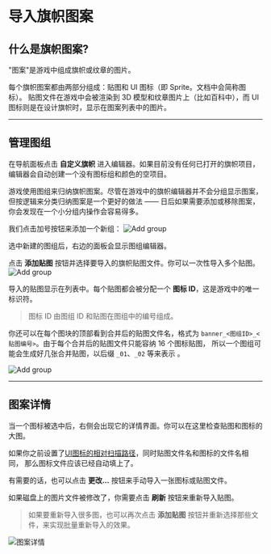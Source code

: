 # 导入旗帜图案

## 什么是旗帜图案?

"图案"是游戏中组成旗帜或纹章的图片。

每个旗帜图案都由两部分组成：贴图和 UI 图标（即 Sprite。文档中会简称图标）。
贴图文件在游戏中会被渲染到 3D 模型和纹章图片上（比如百科中），而 UI 图标则是在设计旗帜时，显示在图案列表中的图片。

***

## 管理图组

在导航面板点击 **自定义旗帜** 进入编辑器。如果目前没有任何已打开的旗帜项目，编辑器会自动创建一个没有图标组和颜色的空项目。

游戏使用图组来归纳旗帜图案。尽管在游戏中的旗帜编辑器并不会分组显示图案，但按逻辑来分类归纳图案是一个更好的做法 ——
日后如果需要添加或移除图案，你会发现在一个小分组内操作会容易得多。

我们点击加号按钮来添加一个新组：
![Add group](./images/banner-1-add-group.png)

选中新建的图组后，右边的面板会显示图组编辑器。

点击 **添加贴图** 按钮并选择要导入的旗帜贴图文件。你可以一次性导入多个贴图。
![Add group](./images/banner-2-add-textures.png)

导入的贴图显示在列表中。每个贴图都会被分配一个 **图标 ID**，这是游戏中的唯一标识符。

> 图标 ID 由图组 ID 和贴图在图组中的编号组成。

你还可以在每个图块的顶部看到合并后的贴图文件名，格式为
`banner_<图组ID>_<贴图编号>`。由于每个合并后的贴图文件只能容纳 16 个图标贴图，
所以一个图组可能会生成好几张合并贴图，以后缀 `_01`、`_02` 等来表示 。

![Add group](./images/banner-3-textures.png)

***

## 图案详情

当一个图标被选中后，右侧会出现它的详情界面。你可以在这里检查贴图和图标的大图。

如果你之前设置了[UI图标的相对扫描路径](./first-run#relative-scan-path)，同时贴图文件名和图标的文件名相同，
那么图标文件应该已经自动填上了。

有需要的话，也可以点击 **更改...** 按钮来手动导入一张图标或贴图文件。

如果磁盘上的图片文件被修改了，你需要点击 **刷新** 按钮来重新导入贴图。

> 如果要重新导入很多图，也可以再次点击 **添加贴图** 按钮并重新选择那些文件，来实现批量重新导入的效果。

![图案详情 ](./images/banner-4-icon-details.png)
